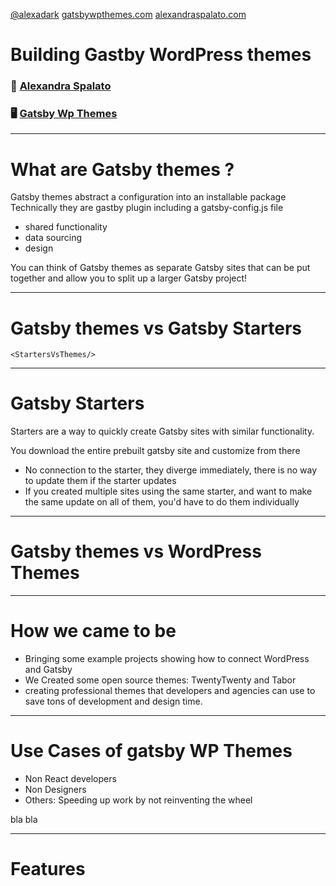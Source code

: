 

<Footer>

[@alexadark](https://twitter.com/alexadark)
[gatsbywpthemes.com](https://gatsbywpthemes.com/)
[alexandraspalato.com](https://alexandraspalato.com/)

</Footer>

# Building Gastby WordPress themes

### 💁 [Alexandra Spalato](https://alexandraspalato.com/)

### 🖥️ [Gatsby Wp Themes](https://gatsbywpthemes.com/)

---

# What are Gatsby themes ?

Gatsby themes abstract a configuration into an installable package
Technically they are gastby plugin including a gatsby-config.js file

<Steps>

- shared functionality
- data sourcing
- design

</Steps>
<Notes>
You can think of Gatsby themes as separate Gatsby sites that can be put together and allow you to split up a larger Gatsby project!
</Notes>

---

# Gatsby themes vs Gatsby Starters

    <StartersVsThemes/>

---

# Gatsby Starters

Starters are a way to quickly create Gatsby sites with similar functionality.

You download the entire prebuilt gatsby site and customize from there

<Steps>

- No connection to the starter, they diverge immediately, there is no way to update them if the starter updates
- If you created multiple sites using the same starter, and want to make the same update on all of them, you'd have to do them individually

</Steps>

---

# Gatsby themes vs WordPress Themes

---

# How we came to be

<Steps>

- Bringing some example projects showing how to connect WordPress and Gatsby
- We Created some open source themes: TwentyTwenty and Tabor
- creating professional themes that developers and agencies can use to save tons of development and design time.

</Steps>

---

# Use Cases of gatsby WP Themes

<Steps>

- Non React developers
- Non Designers
- Others: Speeding up work by not reinventing the wheel

</Steps>

<Notes>bla bla</Notes>

---

# Features
